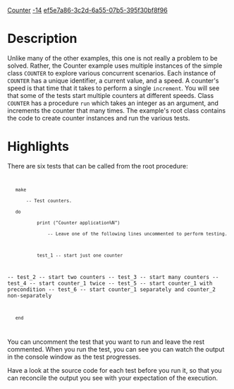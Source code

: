 [[Property:title|Counter]]
[[Property:weight|-14]]
[[Property:uuid|ef5e7a86-3c2d-6a55-07b5-395f30bf8f96]]
{{UnderConstruction}}


{{Beta}}


=Description=

Unlike many of the other examples, this one is not really a problem to be solved. Rather, the Counter example uses multiple instances of the simple class <code>COUNTER</code> to explore various concurrent scenarios. Each instance of <code>COUNTER</code> has a unique identifier, a current value, and a speed. A counter's speed is that time that it takes to perform a single <code>increment</code>. You will see that some of the tests start multiple counters at different speeds. Class <code>COUNTER</code> has a procedure <code>run</code> which takes an integer as an argument, and increments the counter that many times. The example's root class contains the code to create counter instances and run the various tests.

=Highlights=

There are six tests that can be called from the root procedure: 

<code>
	make
		-- Test counters.
	do
			print ("Counter application%N")
				-- Leave one of the following lines uncommented to perform testing.

			test_1 -- start just one counter
--			test_2 -- start two counters
--			test_3 -- start many counters
--			test_4 -- start counter_1 twice
--			test_5 -- start counter_1 with precondition
--			test_6 -- start counter_1 separately and counter_2 non-separately
	end
</code>

You can uncomment the test that you want to run and leave the rest commented. When you run the test, you can see you can watch the output in the console window as the test progresses.

Have a look at the source code for each test before you run it, so that you can reconcile the output you see with your expectation of the execution.





